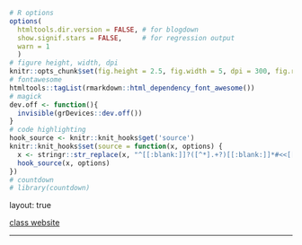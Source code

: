 ```r
# R options
options(
  htmltools.dir.version = FALSE, # for blogdown
  show.signif.stars = FALSE,     # for regression output
  warn = 1
  )
# figure height, width, dpi
knitr::opts_chunk$set(fig.height = 2.5, fig.width = 5, dpi = 300, fig.retina=3) 
# fontawesome
htmltools::tagList(rmarkdown::html_dependency_font_awesome())
# magick
dev.off <- function(){
  invisible(grDevices::dev.off())
}
# code highlighting
hook_source <- knitr::knit_hooks$get('source')
knitr::knit_hooks$set(source = function(x, options) {
  x <- stringr::str_replace(x, "^[[:blank:]]?([^*].+?)[[:blank:]]*#<<[[:blank:]]*$", "*\\1")
  hook_source(x, options)
})
# countdown
# library(countdown)
```

layout: true
  
<div class="my-footer">
<span>
<a href="https://jobschepens.github.io/DIDB/syllabus.html" target="_blank">class website
</a>
</span>
</div> 

---